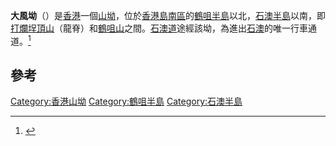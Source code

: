 {{Distinguish|大風坳 (畢拿山)}}
'''大風坳'''（{{lang-en|'''Windy Gap'''}}）是[[香港|香港]]一個[[山坳|山坳]]，位於[[香港島|香港島]][[南區_(香港)|南區]]的[[鶴咀半島|鶴咀半島]]以北，[[石澳半島|石澳半島]]以南，即[[打爛埕頂山|打爛埕頂山]]（龍脊）和[[鶴咀山|鶴咀山]]之間。[[石澳道|石澳道]]途經該坳，為進出[[石澳|石澳]]的唯一行車通道。<ref>{{Cite web |url=http://www.hk-place.com/viewtext.php?id=155 |title=香港地方·地方·山峽及山坳 |access-date=2012-04-18 |archive-date=2020-10-30 |archive-url=https://web.archive.org/web/20201030141638/http://www.hk-place.com/viewtext.php?id=155 |dead-url=no }}</ref>

==參考==
<references/>

{{HK-geo-stub}}

[[Category:香港山坳|Category:香港山坳]]
[[Category:鶴咀半島|Category:鶴咀半島]]
[[Category:石澳半島|Category:石澳半島]]